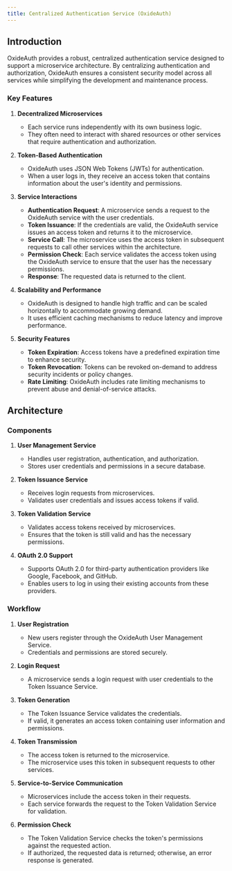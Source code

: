 ```yaml
---
title: Centralized Authentication Service (OxideAuth)
---
```


## Introduction

OxideAuth provides a robust, centralized authentication service designed to support a microservice architecture. By centralizing authentication and authorization, OxideAuth ensures a consistent security model across all services while simplifying the development and maintenance process.

### Key Features

1. **Decentralized Microservices**

   - Each service runs independently with its own business logic.
   - They often need to interact with shared resources or other services that require authentication and authorization.

2. **Token-Based Authentication**

   - OxideAuth uses JSON Web Tokens (JWTs) for authentication.
   - When a user logs in, they receive an access token that contains information about the user's identity and permissions.

3. **Service Interactions**

   - **Authentication Request**: A microservice sends a request to the OxideAuth service with the user credentials.
   - **Token Issuance**: If the credentials are valid, the OxideAuth service issues an access token and returns it to the microservice.
   - **Service Call**: The microservice uses the access token in subsequent requests to call other services within the architecture.
   - **Permission Check**: Each service validates the access token using the OxideAuth service to ensure that the user has the necessary permissions.
   - **Response**: The requested data is returned to the client.

4. **Scalability and Performance**

   - OxideAuth is designed to handle high traffic and can be scaled horizontally to accommodate growing demand.
   - It uses efficient caching mechanisms to reduce latency and improve performance.

5. **Security Features**
   - **Token Expiration**: Access tokens have a predefined expiration time to enhance security.
   - **Token Revocation**: Tokens can be revoked on-demand to address security incidents or policy changes.
   - **Rate Limiting**: OxideAuth includes rate limiting mechanisms to prevent abuse and denial-of-service attacks.

## Architecture

### Components

1. **User Management Service**

   - Handles user registration, authentication, and authorization.
   - Stores user credentials and permissions in a secure database.

2. **Token Issuance Service**

   - Receives login requests from microservices.
   - Validates user credentials and issues access tokens if valid.

3. **Token Validation Service**

   - Validates access tokens received by microservices.
   - Ensures that the token is still valid and has the necessary permissions.

4. **OAuth 2.0 Support**
   - Supports OAuth 2.0 for third-party authentication providers like Google, Facebook, and GitHub.
   - Enables users to log in using their existing accounts from these providers.

### Workflow

1. **User Registration**

   - New users register through the OxideAuth User Management Service.
   - Credentials and permissions are stored securely.

2. **Login Request**

   - A microservice sends a login request with user credentials to the Token Issuance Service.

3. **Token Generation**

   - The Token Issuance Service validates the credentials.
   - If valid, it generates an access token containing user information and permissions.

4. **Token Transmission**

   - The access token is returned to the microservice.
   - The microservice uses this token in subsequent requests to other services.

5. **Service-to-Service Communication**

   - Microservices include the access token in their requests.
   - Each service forwards the request to the Token Validation Service for validation.

6. **Permission Check**
   - The Token Validation Service checks the token's permissions against the requested action.
   - If authorized, the requested data is returned; otherwise, an error response is generated.
